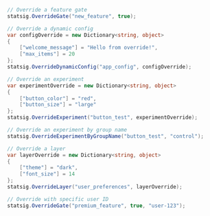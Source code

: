 ```csharp
// Override a feature gate
statsig.OverrideGate("new_feature", true);

// Override a dynamic config
var configOverride = new Dictionary<string, object>
{
    ["welcome_message"] = "Hello from override!",
    ["max_items"] = 20
};
statsig.OverrideDynamicConfig("app_config", configOverride);

// Override an experiment
var experimentOverride = new Dictionary<string, object>
{
    ["button_color"] = "red",
    ["button_size"] = "large"
};
statsig.OverrideExperiment("button_test", experimentOverride);

// Override an experiment by group name
statsig.OverrideExperimentByGroupName("button_test", "control");

// Override a layer
var layerOverride = new Dictionary<string, object>
{
    ["theme"] = "dark",
    ["font_size"] = 14
};
statsig.OverrideLayer("user_preferences", layerOverride);

// Override with specific user ID
statsig.OverrideGate("premium_feature", true, "user-123");
```
